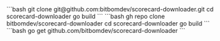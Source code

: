 
<Tabs groupId="scorecard-installation">
  <TabItem value="git" label="Git">
    ```bash
    git clone git@github.com:bitbomdev/scorecard-downloader.git
    cd scorecard-downloader
    go build
    ```
  </TabItem>
  <TabItem value="github-cli" label="GitHub CLI">
    ```bash
    gh repo clone bitbomdev/scorecard-downloader
    cd scorecard-downloader
    go build
    ```
  </TabItem>
  <TabItem value="go" label="Go Install">
    ```bash
    go get github.com/bitbomdev/scorecard-downloader
    ```
  </TabItem>
</Tabs>